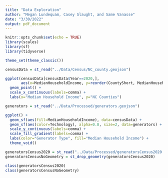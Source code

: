 ```yaml
---
title: "Data Exploration"
author: "Megan Lundequam, Casey Slaught, and Same Vanasse"
date: "3/30/2022"
output: pdf_document
---
```


```r
knitr::opts_chunk$set(echo = TRUE)
library(scales)
library(sf)
library(tidyverse)

theme_set(theme_classic())

```

```r

censusData = st_read("../Data/Census/NC_county.geojson")

ggplot(censusData[censusData$Year==2020,], 
       aes(x=MedianHouseholdIncome, y=reorder(CountyShort, MedianHouseholdIncome))) +
  geom_point() + 
  scale_x_continuous(labels=comma) + 
  labs(x="Median Household Income", y="NC Counties")

```



```r

generators = st_read("../Data/Processed/generators.geojson")

ggplot() + 
  geom_sf(aes(fill=MedianHouseholdIncome), data=censusData) + 
  geom_sf(aes(color=Technology), alpha=0.8, size=2, data=generators) + 
  scale_y_continuous(labels=comma) + 
  scale_fill_gradient(labels=comma) + 
  labs(color="Generator Type", fill="Median Household Income") + 
  theme_void() 

```

```r

generatorsCensus2020 = st_read("../Data/Processed/generatorsCensus2020.geojson")
generatorsCensusNoGeometry = st_drop_geometry(generatorsCensus2020)

class(generatorsCensus2020)
class(generatorsCensusNoGeometry)

```


